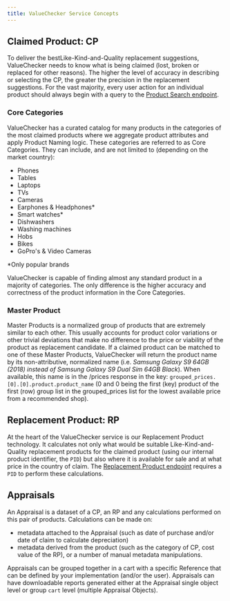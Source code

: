 ```yaml
---
title: ValueChecker Service Concepts
---
```


## Claimed Product: CP
To deliver the bestLike-Kind-and-Quality replacement suggestions,
ValueChecker needs to know what is being claimed (lost, broken or
replaced for other reasons). The higher the level of accuracy in
describing or selecting the CP, the greater the precision in the
replacement suggestions. For the vast majority, every user action for an
individual product should always begin with a query to the [Product
Search endpoint](/api-reference/default/product_search).


### Core Categories
ValueChecker has a curated catalog for many products in the categories
of the most claimed products where we aggregate product attributes and
apply Product Naming logic. These categories are referred to as Core
Categories. They can include, and are not limited to (depending on the
market country):
* Phones
* Tables
* Laptops
* TVs
* Cameras
* Earphones & Headphones*
* Smart watches* 
* Dishwashers
* Washing machines
* Hobs
* Bikes
* GoPro's & Video Cameras

*Only popular brands

ValueChecker is capable of finding almost any standard product in a
majority of categories. The only difference is the higher accuracy and
correctness of the product information in the Core Categories. 

### Master Product
Master Products is a normalized group of products that are extremely
similar to each other. This usually accounts for product color
variations or other trivial deviations that make no difference to the
price or viability of the product as replacement candidate. If a claimed
product can be matched to one of these Master Products, ValueChecker
will return the product name by its non-attributive, normalized name
(i.e. _Samsung Galaxy S9 64GB (2018) instead of Samsung Galaxy S9 Dual
Sim 64GB Black_). When available, this name is in the /prices response
in the key: `grouped_prices.[0].[0].product.product_name` (0 and 0 being
the first (key) product of the first (row) group list in the
grouped_prices list for the lowest available price from a recommended
shop).

## Replacement Product: RP
At the heart of the ValueChecker service is our Replacement Product
technology. It calculates not only what would be suitable
Like-Kind-and-Quality replacement products for the claimed product
(using our internal product identifier, the `PID`) but also where it is
available for sale and at what price in the country of claim. The
[Replacement Product endpoint](/api-reference/default/prices) requires a
`PID` to perform these calculations.

## Appraisals
An Appraisal is a dataset of a CP, an RP and any calculations performed
on this pair of products. Calculations can be made on: 
* metadata attached to the Appraisal (such as date of purchase and/or
date of claim to calculate depreciation)
* metadata derived from the product (such as the category of CP, cost
value of the RP), or a number of manual metadata manipulations.

Appraisals can be grouped together in a cart with a specific Reference
that can be defined by your implementation (and/or the user). Appraisals
can have downloadable reports generated either at the Appraisal single
object level or group `cart` level (multiple Appraisal Objects).
